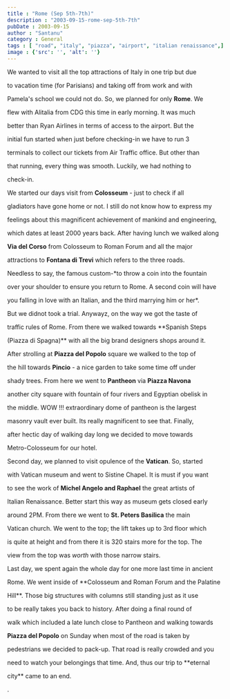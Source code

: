 ```yaml
---
title : "Rome (Sep 5th-7th)"
description : "2003-09-15-rome-sep-5th-7th"
pubDate : 2003-09-15
author : "Santanu"
category : General
tags : [ "road", "italy", "piazza", "airport", "italian renaissance",]
image : {'src': '', 'alt': ''}
---
```





We wanted to visit all the top attractions of Italy in one trip but due

to vacation time (for Parisians) and taking off from work and with

Pamela's school we could not do. So, we planned for only **Rome**. We

flew with Alitalia from CDG this time in early morning. It was much

better than Ryan Airlines in terms of access to the airport. But the

initial fun started when just before checking-in we have to run 3

terminals to collect our tickets from Air Traffic office. But other than

that running, every thing was smooth. Luckily, we had nothing to

check-in.



  



We started our days visit from **Colosseum** - just to check if all

gladiators have gone home or not. I still do not know how to express my

feelings about this magnificent achievement of mankind and engineering,

which dates at least 2000 years back. After having lunch we walked along

**Via del Corso** from Colosseum to Roman Forum and all the major

attractions to **Fontana di Trevi** which refers to the three roads.

Needless to say, the famous custom-*to throw a coin into the fountain

over your shoulder to ensure you return to Rome. A second coin will have

you falling in love with an Italian, and the third marrying him or her*.

But we didnot took a trial. Anywayz, on the way we got the taste of

traffic rules of Rome. From there we walked towards **Spanish Steps

(Piazza di Spagna)** with all the big brand designers shops around it.

After strolling at **Piazza del Popolo** square we walked to the top of

the hill towards **Pincio** - a nice garden to take some time off under

shady trees. From here we went to **Pantheon** via **Piazza Navona**

another city square with fountain of four rivers and Egyptian obelisk in

the middle. WOW !!! extraordinary dome of pantheon is the largest

masonry vault ever built. Its really magnificent to see that. Finally,

after hectic day of walking day long we decided to move towards

Metro-Colosseum for our hotel.



  



Second day, we planned to visit opulence of the **Vatican**. So, started

with Vatican museum and went to Sistine Chapel. It is must if you want

to see the work of **Michel Angelo and Raphael** the great artists of

Italian Renaissance. Better start this way as museum gets closed early

around 2PM. From there we went to **St. Peters Basilica** the main

Vatican church. We went to the top; the lift takes up to 3rd floor which

is quite at height and from there it is 320 stairs more for the top. The

view from the top was *worth* with those narrow stairs.



  



Last day, we spent again the whole day for one more last time in ancient

Rome. We went inside of **Colosseum and Roman Forum and the Palatine

Hill**. Those big structures with columns still standing just as it use

to be really takes you back to history. After doing a final round of

walk which included a late lunch close to Pantheon and walking towards

**Piazza del Popolo** on Sunday when most of the road is taken by

pedestrians we decided to pack-up. That road is really crowded and you

need to watch your belongings that time. And, thus our trip to **eternal

city** came to an end.



.
